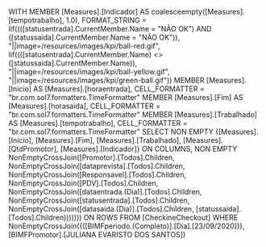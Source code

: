 WITH
MEMBER [Measures].[Indicador] AS
    coalesceempty([Measures].[tempotrabalho], 1.0), FORMAT_STRING = Iif((([statusentrada].CurrentMember.Name = "NÃO OK") AND ([statussaida].CurrentMember.Name = "NÃO OK")), "||image=/resources/images/kpi/ball-red\.gif", Iif((([statusentrada].CurrentMember.Name) <> ([statussaida].CurrentMember.Name)), "||image=/resources/images/kpi/ball-yellow\.gif", "||image=/resources/images/kpi/green-ball\.gif"))
MEMBER [Measures].[Inicio] AS
    [Measures].[horaentrada], CELL_FORMATTER = "br.com.sol7.formatters.TimeFormatter"
MEMBER [Measures].[Fim] AS
    [Measures].[horasaida], CELL_FORMATTER = "br.com.sol7.formatters.TimeFormatter"
MEMBER [Measures].[Trabalhado] AS
    [Measures].[tempotrabalho], CELL_FORMATTER = "br.com.sol7.formatters.TimeFormatter"
SELECT
NON EMPTY {[Measures].[Inicio], [Measures].[Fim], [Measures].[Trabalhado], [Measures].[QtdPromotor], [Measures].[Indicador]} ON COLUMNS,
NON EMPTY NonEmptyCrossJoin([Promotor].[Todos].Children, NonEmptyCrossJoin([dataprevista].[Todos].Children, NonEmptyCrossJoin([Responsavel].[Todos].Children, NonEmptyCrossJoin([PDV].[Todos].Children, NonEmptyCrossJoin([dataentrada.(Dia)].[Todos].Children, NonEmptyCrossJoin([statusentrada].[Todos].Children, NonEmptyCrossJoin([datasaida.(Dia)].[Todos].Children, [statussaida].[Todos].Children))))))) ON ROWS
FROM [CheckineCheckout]
WHERE NonEmptyCrossJoin({([BIMFperiodo.(Completo)].[Dia].[23/09/2020])}, [BIMFPromotor].[JULIANA EVARISTO DOS SANTOS])